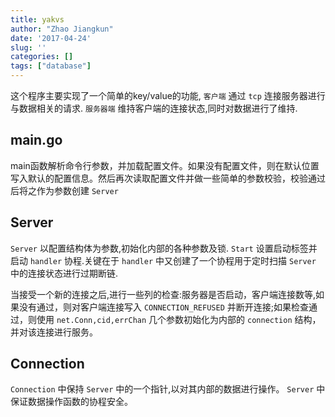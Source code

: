 ```yaml
---
title: yakvs
author: "Zhao Jiangkun"
date: '2017-04-24'
slug: ''
categories: []
tags: ["database"]
---
```


这个程序主要实现了一个简单的key/value的功能, `客户端` 通过 `tcp` 连接服务器进行与数据相关的请求. `服务器端` 维持客户端的连接状态,同时对数据进行了维持.

## main.go
main函数解析命令行参数，并加载配置文件。如果没有配置文件，则在默认位置写入默认的配置信息。然后再次读取配置文件并做一些简单的参数校验，校验通过后将之作为参数创建 `Server` 

## Server
`Server` 以配置结构体为参数,初始化内部的各种参数及锁. `Start` 设置启动标签并启动 `handler` 协程.关键在于 `handler` 中又创建了一个协程用于定时扫描 `Server` 中的连接状态进行过期断链.

当接受一个新的连接之后,进行一些列的检查:服务器是否启动，客户端连接数等,如果没有通过，则对客户端连接写入 `CONNECTION_REFUSED` 并断开连接;如果检查通过，则使用 `net.Conn,cid,errChan` 几个参数初始化为内部的 `connection` 结构，并对该连接进行服务。

## Connection
`Connection` 中保持 `Server` 中的一个指针,以对其内部的数据进行操作。 `Server` 中保证数据操作函数的协程安全。